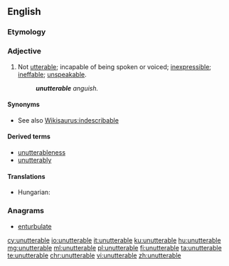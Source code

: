==English==

===Etymology===
{{prefix|un|utterable}}

===Adjective===
{{en-adj}}

# Not [[utterable]]; incapable of being spoken or voiced; [[inexpressible]]; [[ineffable]]; [[unspeakable]].
#: '''''unutterable''' anguish.''

====Synonyms====
* See also [[Wikisaurus:indescribable]]

====Derived terms====
* [[unutterableness]]
* [[unutterably]]

====Translations====
{{trans-top|inexpressible}}
* Hungarian: {{t+|hu|kimondhatatlan}}
{{trans-mid}}
{{trans-bottom}}

===Anagrams===
* [[enturbulate#English|enturbulate]]

[[cy:unutterable]]
[[io:unutterable]]
[[it:unutterable]]
[[ku:unutterable]]
[[hu:unutterable]]
[[mg:unutterable]]
[[ml:unutterable]]
[[pl:unutterable]]
[[fi:unutterable]]
[[ta:unutterable]]
[[te:unutterable]]
[[chr:unutterable]]
[[vi:unutterable]]
[[zh:unutterable]]